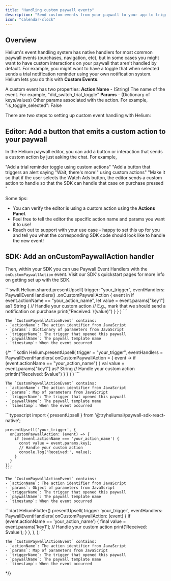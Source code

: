 ```yaml
---
title: "Handling custom paywall events"
description: "Send custom events from your paywall to your app to trigger actions beyond purchases."
icon: "calendar-clock"
---
```

## Overview
Helium's event handling system has native handlers for most common paywall events (purchases, navigation, etc), but in some cases you might want to have custom interactions on your paywall that aren't handled by default. For example, you might want to have a toggle that when selected sends a trial notification reminder using your own notification system. Helium lets you do this with **Custom Events**. 

A custom event has two properties:
**Action Name** - (String) The name of the event. For example, "did_switch_trial_toggle"
**Params** - (Dictionary of keys/values) Other params associated with the action. For example, "is_toggle_selected": False

There are two steps to setting up custom event handling with Helium:

## Editor: Add a button that emits a custom action to your paywall

In the Helium paywall editor, you can add a button or interaction that sends a custom action by just asking the chat. For example,

"Add a trial reminder toggle using custom actions"
"Add a button that triggers an alert saying "Wait, there's more!" using custom actions"
"Make it so that if the user selects the Watch Ads button, the editor sends a custom action to handle so that the SDK can handle that case on purchase pressed "


Some tips:
- You can verify the editor is using a custom action using the **Actions Panel**. 
- Feel free to tell the editor the specific action name and params you want it to use!
- Reach out to support with your use case - happy to set this up for you and tell you what the corresponding SDK code should look like to handle the new event!


## SDK: Add an onCustomPaywallAction handler

Then, within your SDK you can use Paywall Event Handlers with the `onCustomPaywallAction` event. Visit our SDK's quickstart pages for more info on getting set up with the SDK.

<Tabs>
  <Tab title="iOS">
    ```swift
    Helium.shared.presentUpsell(
        trigger: "your_trigger",
        eventHandlers: PaywallEventHandlers()
            .onCustomPaywallAction { event in
                if event.actionName == "your_action_name",
                   let value = event.params["key1"] as? String {
                    // Handle your custom action
                    // E.g., mark that we should send a notification on purchase
                    print("Received: \(value)")
                }
            }
    )
    ```

    The `CustomPaywallActionEvent` contains:
    - `actionName`: The action identifier from JavaScript
    - `params`: Dictionary of parameters from JavaScript
    - `triggerName`: The trigger that opened this paywall
    - `paywallName`: The paywall template name
    - `timestamp`: When the event occurred
  </Tab>
    {/* <Tab title="Android">
    ```kotlin
    Helium.presentUpsell(
        trigger = "your_trigger",
        eventHandlers = PaywallEventHandlers(
            onCustomPaywallAction = { event ->
                if (event.actionName == "your_action_name") {
                    val value = event.params["key1"] as? String
                    // Handle your custom action
                    println("Received: $value")
                }
            }
        )
    )
    ```

    The `CustomPaywallActionEvent` contains:
    - `actionName`: The action identifier from JavaScript
    - `params`: Map of parameters from JavaScript
    - `triggerName`: The trigger that opened this paywall
    - `paywallName`: The paywall template name
    - `timestamp`: When the event occurred
  </Tab>

  <Tab title="React Native">
    ```typescript
    import { presentUpsell } from '@tryheliumai/paywall-sdk-react-native';

    presentUpsell('your_trigger', {
      onCustomPaywallAction: (event) => {
        if (event.actionName === 'your_action_name') {
          const value = event.params.key1;
          // Handle your custom action
          console.log('Received:', value);
        }
      }
    });
    ```

    The `CustomPaywallActionEvent` contains:
    - `actionName`: The action identifier from JavaScript
    - `params`: Object of parameters from JavaScript
    - `triggerName`: The trigger that opened this paywall
    - `paywallName`: The paywall template name
    - `timestamp`: When the event occurred
  </Tab>

  <Tab title="Flutter">
    ```dart
    HeliumFlutter().presentUpsell(
      trigger: 'your_trigger',
      eventHandlers: PaywallEventHandlers(
        onCustomPaywallAction: (event) {
          if (event.actionName == 'your_action_name') {
            final value = event.params['key1'];
            // Handle your custom action
            print('Received: $value');
          }
        },
      ),
    );
    ```

    The `CustomPaywallActionEvent` contains:
    - `actionName`: The action identifier from JavaScript
    - `params`: Map of parameters from JavaScript
    - `triggerName`: The trigger that opened this paywall
    - `paywallName`: The paywall template name
    - `timestamp`: When the event occurred
  </Tab> */}
</Tabs>

